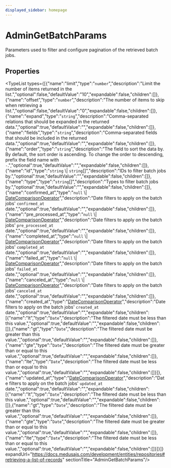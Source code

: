 ```yaml
---
displayed_sidebar: homepage
---
```



# AdminGetBatchParams

Parameters used to filter and configure pagination of the retrieved batch jobs.

## Properties

<TypeList types={[{"name":"limit","type":"`number`","description":"Limit the number of items returned in the list.","optional":false,"defaultValue":"10","expandable":false,"children":[]},{"name":"offset","type":"`number`","description":"The number of items to skip when retrieving a list.","optional":false,"defaultValue":"0","expandable":false,"children":[]},{"name":"expand","type":"`string`","description":"Comma-separated relations that should be expanded in the returned data.","optional":true,"defaultValue":"","expandable":false,"children":[]},{"name":"fields","type":"`string`","description":"Comma-separated fields that should be included in the returned data.","optional":true,"defaultValue":"","expandable":false,"children":[]},{"name":"order","type":"`string`","description":"The field to sort the data by. By default, the sort order is ascending. To change the order to descending, prefix the field name with `-`.","optional":true,"defaultValue":"","expandable":false,"children":[]},{"name":"id","type":"`string` \\| `string`[]","description":"IDs to filter batch jobs by.","optional":true,"defaultValue":"","expandable":false,"children":[]},{"name":"type","type":"`string`[]","description":"Types to filter batch jobs by.","optional":true,"defaultValue":"","expandable":false,"children":[]},{"name":"confirmed_at","type":"`null` \\| [DateComparisonOperator](medusa.DateComparisonOperator.mdx)","description":"Date filters to apply on the batch jobs' `confirmed_at` date.","optional":true,"defaultValue":"","expandable":false,"children":[]},{"name":"pre_processed_at","type":"`null` \\| [DateComparisonOperator](medusa.DateComparisonOperator.mdx)","description":"Date filters to apply on the batch jobs' `pre_processed_at` date.","optional":true,"defaultValue":"","expandable":false,"children":[]},{"name":"completed_at","type":"`null` \\| [DateComparisonOperator](medusa.DateComparisonOperator.mdx)","description":"Date filters to apply on the batch jobs' `completed_at` date.","optional":true,"defaultValue":"","expandable":false,"children":[]},{"name":"failed_at","type":"`null` \\| [DateComparisonOperator](medusa.DateComparisonOperator.mdx)","description":"Date filters to apply on the batch jobs' `failed_at` date.","optional":true,"defaultValue":"","expandable":false,"children":[]},{"name":"canceled_at","type":"`null` \\| [DateComparisonOperator](medusa.DateComparisonOperator.mdx)","description":"Date filters to apply on the batch jobs' `canceled_at` date.","optional":true,"defaultValue":"","expandable":false,"children":[]},{"name":"created_at","type":"[DateComparisonOperator](medusa.DateComparisonOperator.mdx)","description":"Date filters to apply on the batch jobs' `created_at` date.","optional":true,"defaultValue":"","expandable":false,"children":[{"name":"lt","type":"`Date`","description":"The filtered date must be less than this value.","optional":true,"defaultValue":"","expandable":false,"children":[]},{"name":"gt","type":"`Date`","description":"The filtered date must be greater than this value.","optional":true,"defaultValue":"","expandable":false,"children":[]},{"name":"gte","type":"`Date`","description":"The filtered date must be greater than or equal to this value.","optional":true,"defaultValue":"","expandable":false,"children":[]},{"name":"lte","type":"`Date`","description":"The filtered date must be less than or equal to this value.","optional":true,"defaultValue":"","expandable":false,"children":[]}]},{"name":"updated_at","type":"[DateComparisonOperator](medusa.DateComparisonOperator.mdx)","description":"Date filters to apply on the batch jobs' `updated_at` date.","optional":true,"defaultValue":"","expandable":false,"children":[{"name":"lt","type":"`Date`","description":"The filtered date must be less than this value.","optional":true,"defaultValue":"","expandable":false,"children":[]},{"name":"gt","type":"`Date`","description":"The filtered date must be greater than this value.","optional":true,"defaultValue":"","expandable":false,"children":[]},{"name":"gte","type":"`Date`","description":"The filtered date must be greater than or equal to this value.","optional":true,"defaultValue":"","expandable":false,"children":[]},{"name":"lte","type":"`Date`","description":"The filtered date must be less than or equal to this value.","optional":true,"defaultValue":"","expandable":false,"children":[]}]}]} expandUrl="https://docs.medusajs.com/development/entities/repositories#retrieving-a-list-of-records" sectionTitle="AdminGetBatchParams"/>
